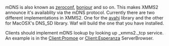 mDNS is also known as [http://en.wikipedia.org/wiki/Zeroconf zeroconf], [http://developer.apple.com/networking/bonjour/ bonjour] and so on. This makes XMMS2 announce it's availablity via the mDNS protocol. Currently there are two different implementations in XMMS2. One for the [http://www.avahi.org avahi] library and the other for MacOSX's DNS_SD library. Waf will build the one that you have installed.

Clients should implement mDNS lookup by looking up _xmms2._tcp service. An example is in the [[Client:Promoe]] or [[Client:Esperanza]] ServerBrowser.